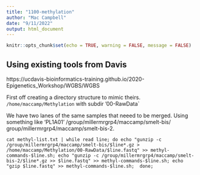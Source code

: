 ```yaml
---
title: "1100-methylation"
author: "Mac Campbell"
date: "9/11/2022"
output: html_document
---
```


```r
knitr::opts_chunk$set(echo = TRUE, warning = FALSE, message = FALSE)
```

## Using existing tools from Davis
https://ucdavis-bioinformatics-training.github.io/2020-Epigenetics_Workshop/WGBS/WGBS

First off creating a directory structure to mimic theirs. `/home/maccamp/Methylation`
with subdir '00-RawData`

We have two lanes of the same samples that neeed to be merged. Using something like 'PL1A01' /group/millermrgrp4/maccamp/smelt-bis/ group/millermrgrp4/maccamp/smelt-bis-2.    

`cat methyl-list.txt | while read line; do echo "gunzip -c /group/millermrgrp4/maccamp/smelt-bis/$line*.gz > /home/maccamp/Methylation/00-RawData/$line.fastq" >> methyl-commands-$line.sh; echo "gunzip -c /group/millermrgrp4/maccamp/smelt-bis-2/$line*.gz >> $line.fastq" >> methyl-commands-$line.sh; echo "gzip $line.fastq" >> methyl-commands-$line.sh;  done;`

